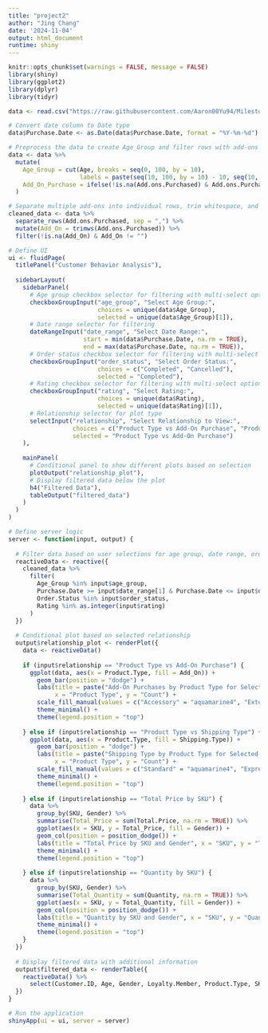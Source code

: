 ```yaml
---
title: "project2"
author: "Jing Chang"
date: '2024-11-04'
output: html_document
runtime: shiny
---
```


```r
knitr::opts_chunk$set(warnings = FALSE, message = FALSE)
library(shiny)
library(ggplot2)
library(dplyr)
library(tidyr)
```
```r
data <- read.csv("https://raw.githubusercontent.com/Aaron00Yu94/Milestone2/refs/heads/main/Electronic_sales_Sep2023-Sep2024.csv")

# Convert date column to Date type
data$Purchase.Date <- as.Date(data$Purchase.Date, format = "%Y-%m-%d")

# Preprocess the data to create Age_Group and filter rows with add-ons purchased
data <- data %>%
  mutate(
    Age_Group = cut(Age, breaks = seq(0, 100, by = 10), 
                    labels = paste(seq(10, 100, by = 10) - 10, seq(10, 100, by = 10) - 1, sep = "-")),
    Add_On_Purchase = ifelse(!is.na(Add.ons.Purchased) & Add.ons.Purchased != "", "Yes", "No")
  )

# Separate multiple add-ons into individual rows, trim whitespace, and filter out empty values
cleaned_data <- data %>%
  separate_rows(Add.ons.Purchased, sep = ",") %>%
  mutate(Add_On = trimws(Add.ons.Purchased)) %>%  
  filter(!is.na(Add_On) & Add_On != "")  

# Define UI
ui <- fluidPage(
  titlePanel("Customer Behavior Analysis"),
  
  sidebarLayout(
    sidebarPanel(
      # Age group checkbox selector for filtering with multi-select option
      checkboxGroupInput("age_group", "Select Age Group:", 
                         choices = unique(data$Age_Group), 
                         selected = unique(data$Age_Group)[1]),
      # Date range selector for filtering
      dateRangeInput("date_range", "Select Date Range:",
                     start = min(data$Purchase.Date, na.rm = TRUE),
                     end = max(data$Purchase.Date, na.rm = TRUE)),
      # Order status checkbox selector for filtering with multi-select option
      checkboxGroupInput("order_status", "Select Order Status:",
                         choices = c("Completed", "Cancelled"),
                         selected = "Completed"),
      # Rating checkbox selector for filtering with multi-select option
      checkboxGroupInput("rating", "Select Rating:", 
                         choices = unique(data$Rating), 
                         selected = unique(data$Rating)[1]),
      # Relationship selector for plot type
      selectInput("relationship", "Select Relationship to View:",
                  choices = c("Product Type vs Add-On Purchase", "Product Type vs Shipping Type", "Total Price by SKU", "Quantity by SKU"),
                  selected = "Product Type vs Add-On Purchase")
    ),
    
    mainPanel(
      # Conditional panel to show different plots based on selection
      plotOutput("relationship_plot"),
      # Display filtered data below the plot
      h4("Filtered Data"),
      tableOutput("filtered_data")
    )
  )
)

# Define server logic
server <- function(input, output) {
  
  # Filter data based on user selections for age group, date range, order status, and rating
  reactiveData <- reactive({
    cleaned_data %>% 
      filter(
        Age_Group %in% input$age_group,
        Purchase.Date >= input$date_range[1] & Purchase.Date <= input$date_range[2],
        Order.Status %in% input$order_status,
        Rating %in% as.integer(input$rating)
      )
  })
  
  # Conditional plot based on selected relationship
  output$relationship_plot <- renderPlot({
    data <- reactiveData()
    
    if (input$relationship == "Product Type vs Add-On Purchase") {
      ggplot(data, aes(x = Product.Type, fill = Add_On)) +
        geom_bar(position = "dodge") +
        labs(title = paste("Add-On Purchases by Product Type for Selected Filters"), 
             x = "Product Type", y = "Count") +
        scale_fill_manual(values = c("Accessory" = "aquamarine4", "Extended Warranty" = "antiquewhite2", "Impulse Item" = "azure3")) +
        theme_minimal() +
        theme(legend.position = "top")
      
    } else if (input$relationship == "Product Type vs Shipping Type") {
      ggplot(data, aes(x = Product.Type, fill = Shipping.Type)) +
        geom_bar(position = "dodge") +
        labs(title = paste("Shipping Type by Product Type for Selected Filters"), 
             x = "Product Type", y = "Count") +
        scale_fill_manual(values = c("Standard" = "aquamarine4", "Express" = "antiquewhite2", "Overnight" = "azure3", "Same Day" = "cyan3", "Expedited" = "bisque4")) +
        theme_minimal() +
        theme(legend.position = "top")
      
    } else if (input$relationship == "Total Price by SKU") {
      data %>%
        group_by(SKU, Gender) %>%
        summarise(Total_Price = sum(Total.Price, na.rm = TRUE)) %>%
        ggplot(aes(x = SKU, y = Total_Price, fill = Gender)) +
        geom_col(position = position_dodge()) +
        labs(title = "Total Price by SKU and Gender", x = "SKU", y = "Total Price") +
        theme_minimal() +
        theme(legend.position = "top")
      
    } else if (input$relationship == "Quantity by SKU") {
      data %>%
        group_by(SKU, Gender) %>%
        summarise(Total_Quantity = sum(Quantity, na.rm = TRUE)) %>%
        ggplot(aes(x = SKU, y = Total_Quantity, fill = Gender)) +
        geom_col(position = position_dodge()) +
        labs(title = "Quantity by SKU and Gender", x = "SKU", y = "Quantity") +
        theme_minimal() +
        theme(legend.position = "top")
    }
  })
  
  # Display filtered data with additional information
  output$filtered_data <- renderTable({
    reactiveData() %>%
      select(Customer.ID, Age, Gender, Loyalty.Member, Product.Type, SKU, Order.Status, Total.Price, Add.on.Total)
  })
}

# Run the application 
shinyApp(ui = ui, server = server)

```


